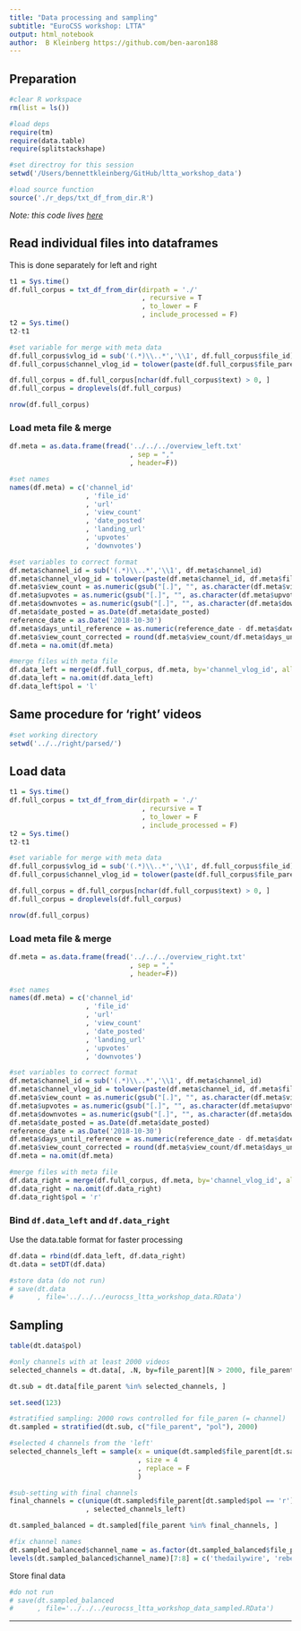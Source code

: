 ```yaml
---
title: "Data processing and sampling"
subtitle: "EuroCSS workshop: LTTA"
output: html_notebook
author:  B Kleinberg https://github.com/ben-aaron188
---
```



## Preparation

```r
#clear R workspace
rm(list = ls())
```



```r
#load deps
require(tm)
require(data.table)
require(splitstackshape)
```


```r
#set directroy for this session
setwd('/Users/bennettkleinberg/GitHub/ltta_workshop_data')
```


```r
#load source function
source('./r_deps/txt_df_from_dir.R')
```
*Note: this code lives [here](https://github.com/ben-aaron188/r_helper_functions/blob/master/txt_df_from_dir.R)*

## Read individual files into dataframes
This is done separately for left and right

```r
t1 = Sys.time()
df.full_corpus = txt_df_from_dir(dirpath = './'
                                 , recursive = T
                                 , to_lower = F
                                 , include_processed = F)
t2 = Sys.time()
t2-t1
```

```r
#set variable for merge with meta data
df.full_corpus$vlog_id = sub('(.*)\\..*','\\1', df.full_corpus$file_id)
df.full_corpus$channel_vlog_id = tolower(paste(df.full_corpus$file_parent, df.full_corpus$vlog_id, sep="_"))

df.full_corpus = df.full_corpus[nchar(df.full_corpus$text) > 0, ]
df.full_corpus = droplevels(df.full_corpus)

nrow(df.full_corpus)

```

### Load meta file & merge
```r
df.meta = as.data.frame(fread('../../../overview_left.txt'
                              , sep = ","
                              , header=F))

#set names
names(df.meta) = c('channel_id'
                   , 'file_id'
                   , 'url'
                   , 'view_count'
                   , 'date_posted'
                   , 'landing_url'
                   , 'upvotes'
                   , 'downvotes')

#set variables to correct format
df.meta$channel_id = sub('(.*)\\..*','\\1', df.meta$channel_id)
df.meta$channel_vlog_id = tolower(paste(df.meta$channel_id, df.meta$file_id, sep="_"))
df.meta$view_count = as.numeric(gsub("[.]", "", as.character(df.meta$view_count)))
df.meta$upvotes = as.numeric(gsub("[.]", "", as.character(df.meta$upvotes)))
df.meta$downvotes = as.numeric(gsub("[.]", "", as.character(df.meta$downvotes)))
df.meta$date_posted = as.Date(df.meta$date_posted)
reference_date = as.Date('2018-10-30')
df.meta$days_until_reference = as.numeric(reference_date - df.meta$date_posted)
df.meta$view_count_corrected = round(df.meta$view_count/df.meta$days_until_reference, 2)
df.meta = na.omit(df.meta)

#merge files with meta file
df.data_left = merge(df.full_corpus, df.meta, by='channel_vlog_id', all.x = T)
df.data_left = na.omit(df.data_left)
df.data_left$pol = 'l'
```


## Same procedure for 'right' videos

```r
#set working directory
setwd('../../right/parsed/')
```

## Load data

```r
t1 = Sys.time()
df.full_corpus = txt_df_from_dir(dirpath = './'
                                 , recursive = T
                                 , to_lower = F
                                 , include_processed = F)
t2 = Sys.time()
t2-t1
```

```r
#set variable for merge with meta data
df.full_corpus$vlog_id = sub('(.*)\\..*','\\1', df.full_corpus$file_id)
df.full_corpus$channel_vlog_id = tolower(paste(df.full_corpus$file_parent, df.full_corpus$vlog_id, sep="_"))

df.full_corpus = df.full_corpus[nchar(df.full_corpus$text) > 0, ]
df.full_corpus = droplevels(df.full_corpus)

nrow(df.full_corpus)
```

### Load meta file & merge
```r
df.meta = as.data.frame(fread('../../../overview_right.txt'
                              , sep = ","
                              , header=F))

#set names
names(df.meta) = c('channel_id'
                   , 'file_id'
                   , 'url'
                   , 'view_count'
                   , 'date_posted'
                   , 'landing_url'
                   , 'upvotes'
                   , 'downvotes')

#set variables to correct format
df.meta$channel_id = sub('(.*)\\..*','\\1', df.meta$channel_id)
df.meta$channel_vlog_id = tolower(paste(df.meta$channel_id, df.meta$file_id, sep="_"))
df.meta$view_count = as.numeric(gsub("[.]", "", as.character(df.meta$view_count)))
df.meta$upvotes = as.numeric(gsub("[.]", "", as.character(df.meta$upvotes)))
df.meta$downvotes = as.numeric(gsub("[.]", "", as.character(df.meta$downvotes)))
df.meta$date_posted = as.Date(df.meta$date_posted)
reference_date = as.Date('2018-10-30')
df.meta$days_until_reference = as.numeric(reference_date - df.meta$date_posted)
df.meta$view_count_corrected = round(df.meta$view_count/df.meta$days_until_reference, 2)
df.meta = na.omit(df.meta)

#merge files with meta file
df.data_right = merge(df.full_corpus, df.meta, by='channel_vlog_id', all.x = T)
df.data_right = na.omit(df.data_right)
df.data_right$pol = 'r'
```

### Bind `df.data_left` and `df.data_right`
Use the data.table format for faster processing

```r
df.data = rbind(df.data_left, df.data_right)
dt.data = setDT(df.data)

#store data (do not run)
# save(dt.data
#      , file='../../../eurocss_ltta_workshop_data.RData')
```

## Sampling

```r
table(dt.data$pol)
```

```r
#only channels with at least 2000 videos
selected_channels = dt.data[, .N, by=file_parent][N > 2000, file_parent]

dt.sub = dt.data[file_parent %in% selected_channels, ]
```

```r
set.seed(123)

#stratified sampling: 2000 rows controlled for file_paren (= channel)
dt.sampled = stratified(dt.sub, c("file_parent", "pol"), 2000)

#selected 4 channels from the 'left'
selected_channels_left = sample(x = unique(dt.sampled$file_parent[dt.sampled$pol == 'l'])
                                , size = 4
                                , replace = F
                                )

#sub-setting with final channels
final_channels = c(unique(dt.sampled$file_parent[dt.sampled$pol == 'r'])
                   , selected_channels_left)

dt.sampled_balanced = dt.sampled[file_parent %in% final_channels, ]
```

```r
#fix channel names
dt.sampled_balanced$channel_name = as.factor(dt.sampled_balanced$file_parent)
levels(dt.sampled_balanced$channel_name)[7:8] = c('thedailywire', 'rebelmedia')
```

Store final data
```r
#do not run
# save(dt.sampled_balanced
#      , file='../../../eurocss_ltta_workshop_data_sampled.RData')
```
-------